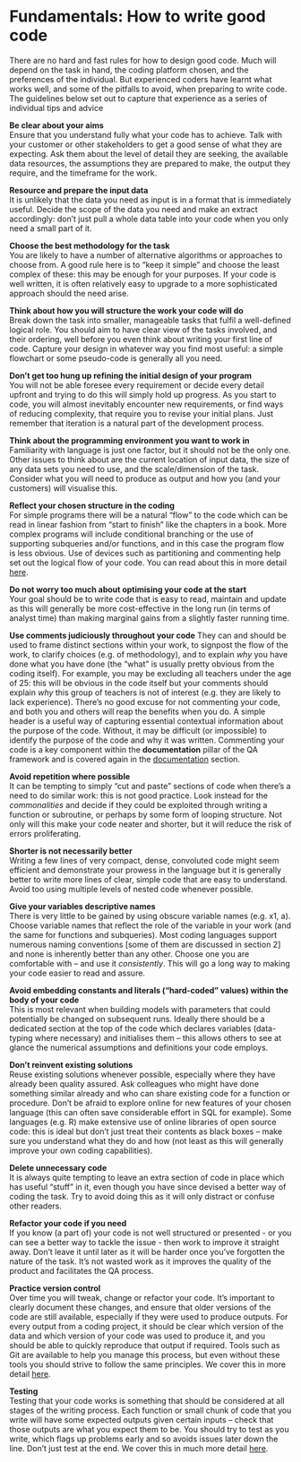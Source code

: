 # Fundamentals:  How to write good code{#comments}

There are no hard and fast rules for how to design good code. Much will depend on the task in hand, the coding platform chosen, and the preferences of the individual. But experienced coders have learnt what works well, and some of the pitfalls to avoid, when preparing to write code. The guidelines below set out to capture that experience as a series of individual tips and advice

**Be clear about your aims**  
Ensure that you understand fully what your code has to achieve. Talk with your customer or other stakeholders to get a good sense of what they are expecting. Ask them about the level of detail they are seeking, the available data resources, the assumptions they are prepared to make, the output they require, and the timeframe for the work.

**Resource and prepare the input data**  
It is unlikely that the data you need as input is in a format that is immediately useful. Decide the scope of the data you need and make an extract accordingly: don’t just pull a whole data table into your code when you only need a small part of it.

**Choose the best methodology for the task**  
You are likely to have a number of alternative algorithms or approaches to choose from. A good rule here is to “keep it simple” and choose the least complex of these: this may be enough for your purposes. If your code is well written, it is often relatively easy to upgrade to a more sophisticated approach should the need arise.

**Think about how you will structure the work your code will do**  
Break down the task into smaller, manageable tasks that fulfil a well-defined logical role. You should aim to have clear view of the tasks involved, and their ordering, well before you even think about writing your first line of code. Capture your design in whatever way you find most useful: a simple flowchart or some pseudo-code is generally all you need.

**Don’t get too hung up refining the initial design of your program**  
You will not be able foresee every requirement or decide every detail upfront and trying to do this will simply hold up progress. As you start to code, you will almost inevitably encounter new requirements, or find ways of reducing complexity, that require you to revise your initial plans. Just remember that iteration is a natural part of the development process.

**Think about the programming environment you want to work in**  
Familiarity with language is just one factor, but it should not be the only one. Other issues to think about are the current location of input data, the size of any data sets you need to use, and the scale/dimension of the task. Consider what you will need to produce as output and how you (and your customers) will visualise this.

**Reflect your chosen structure in the coding**  
For simple programs there will be a natural “flow” to the code which can be read in linear fashion from “start to finish” like the chapters in a book. More complex programs will include conditional branching or the use of supporting subqueries and/or functions, and in this case the program flow is less obvious. Use of devices such as partitioning and commenting help set out the logical flow of your code.  You can read about this in more detail [here](#code_structure).

**Do not worry too much about optimising your code at the start**  
Your goal should be to write code that is easy to read, maintain and update as this will generally be more cost-effective in the long run (in terms of analyst time) than making marginal gains from a slightly faster running time.

**Use comments judiciously throughout your code** 
They can and should be used to frame distinct sections within your work, to signpost the flow of the work, to clarify choices (e.g. of methodology), and to explain _why_ you have done what you have done (the “what” is usually pretty obvious from the coding itself). For example, you may be excluding all teachers under the age of 25: this will be obvious in the code itself but your comments should explain _why_ this group of teachers is not of interest (e.g. they are likely to lack experience). There’s no good excuse for not commenting your code, and both you and others will reap the benefits when you do. A simple header is a useful way of capturing essential contextual information about the purpose of the code. Without, it may be difficult (or impossible) to identify the purpose of the code and why it was written.  Commenting your code is a key component within the **documentation** pillar of the QA framework and is covered again in the [documentation](#documentation) section.  

**Avoid repetition where possible**  
It can be tempting to simply “cut and paste” sections of code when there’s a need to do similar work: this is not good practice. Look instead for the _commonalities_ and decide if they could be exploited through writing a function or subroutine, or perhaps by some form of looping structure. Not only will this make your code neater and shorter, but it will reduce the risk of errors proliferating.

**Shorter is not necessarily better**  
Writing a few lines of very compact, dense, convoluted code might seem efficient and demonstrate your prowess in the language but it is generally better to write more lines of clear, simple code that are easy to understand. Avoid too using multiple levels of nested code whenever possible.

**Give your variables descriptive names**  
There is very little to be gained by using obscure variable names (e.g. x1, a). Choose variable names that reflect the role of the variable in your work (and the same for functions and subqueries). Most coding languages support numerous naming conventions [some of them are discussed in section 2] and none is inherently better than any other. Choose one you are comfortable with – and use it _consistently_. This will go a long way to making your code easier to read and assure.

**Avoid embedding constants and literals (“hard-coded” values) within the body of your code**  
This is most relevant when building models with parameters that could potentially be changed on subsequent runs. Ideally there should be a dedicated section at the top of the code which declares variables (data-typing where necessary) and initialises them – this allows others to see at glance the numerical assumptions and definitions your code employs.

**Don’t reinvent existing solutions**  
Reuse existing solutions whenever possible, especially where they have already been quality assured. Ask colleagues who might have done something similar already and who can share existing code for a function or procedure. Don’t be afraid to explore online for new features of your chosen language (this can often save considerable effort in SQL for example). Some languages (e.g. R) make extensive use of online libraries of open source code: this is ideal but don’t just treat their contents as black boxes – make sure you understand what they do and how (not least as this will generally improve your own coding capabilities).

**Delete unnecessary code**  
It is always quite tempting to leave an extra section of code in place which has useful “stuff” in it, even though you have since devised a better way of coding the task. Try to avoid doing this as it will only distract or confuse other readers.

**Refactor your code if you need**  
If you know (a part of) your code is not well structured or presented - or you can see a better way to tackle the issue - then work to improve it straight away. Don’t leave it until later as it will be harder once you’ve forgotten the nature of the task.  It’s not wasted work as it improves the quality of the product and facilitates the QA process.

**Practice version control**  
Over time you will tweak, change or refactor your code. It’s important to clearly document these changes, and ensure that older versions of the code are still available, especially if they were used to produce outputs. For every output from a coding project, it should be clear which version of the data and which version of your code was used to produce it, and you should be able to quickly reproduce that output if required. Tools such as Git are available to help you manage this process, but even without these tools you should strive to follow the same principles.  We cover this in more detail [here](#VC).  

**Testing**  
Testing that your code works is something that should be considered at all stages of the writing process. Each function or small chunk of code that you write will have some expected outputs given certain inputs – check that those outputs are what you expect them to be. You should try to test as you write, which flags up problems early and so avoids issues later down the line. Don’t just test at the end.  We cover this in much more detail [here](#testing).
